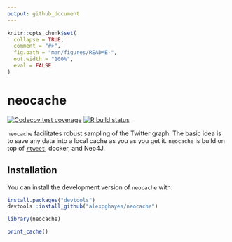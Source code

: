 ```yaml
---
output: github_document
---
```


<!-- README.md is generated from README.Rmd. Please edit that file -->

```r
knitr::opts_chunk$set(
  collapse = TRUE,
  comment = "#>",
  fig.path = "man/figures/README-",
  out.width = "100%",
  eval = FALSE
)
```

# neocache

<!-- badges: start -->
[![Codecov test coverage](https://codecov.io/gh/alexpghayes/neocache/branch/master/graph/badge.svg)](https://codecov.io/gh/alexpghayes/neocache?branch=master)
[![R build status](https://github.com/alexpghayes/neocache/workflows/R-CMD-check/badge.svg)](https://github.com/alexpghayes/neocache/actions)
<!-- badges: end -->

`neocache` facilitates robust sampling of the Twitter graph. The basic idea is to save any data into a local cache as you as you get it. `neocache` is build on top of [`rtweet`](https://rtweet.info/), docker, and Neo4J.

## Installation

You can install the development version of `neocache` with:

``` r
install.packages("devtools")
devtools::install_github("alexpghayes/neocache")
```

```r
library(neocache)

print_cache()
```
